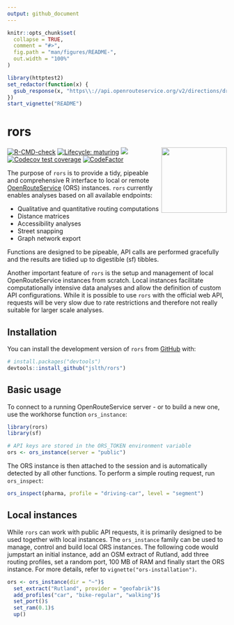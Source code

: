 ```yaml
---
output: github_document
---
```


```r
knitr::opts_chunk$set(
  collapse = TRUE,
  comment = "#>",
  fig.path = "man/figures/README-",
  out.width = "100%"
)
```

```r
library(httptest2)
set_redactor(function(x) {
  gsub_response(x, "https\\://api.openrouteservice.org/v2/directions/driving-car/", "api/")
})
start_vignette("README")
```

# rors

<img src="man/figures/rors_sticker.png" width="150" align="right"/>

<!-- badges: start -->

[![R-CMD-check](https://github.com/JsLth/rors/actions/workflows/check-standard.yaml/badge.svg)](https://github.com/JsLth/rors/actions/workflows/check-standard.yaml) [![Lifecycle: maturing](https://img.shields.io/badge/lifecycle-maturing-blue.svg)](https://lifecycle.r-lib.org/articles/stages.html#maturing) [![](https://www.r-pkg.org/badges/version/rors)](https://cran.r-project.org/package=rors) [![Codecov test coverage](https://codecov.io/gh/JsLth/rors/branch/master/graph/badge.svg)](https://app.codecov.io/gh/JsLth/rors?branch=master) [![CodeFactor](https://www.codefactor.io/repository/github/jslth/rors/badge/master)](https://www.codefactor.io/repository/github/jslth/rors/overview/master)

<!-- badges: end -->

The purpose of `rors` is to provide a tidy, pipeable and comprehensive R interface to local or remote [OpenRouteService](https://openrouteservice.org/) (ORS) instances. `rors` currently enables analyses based on all available endpoints:

-   Qualitative and quantitative routing computations
-   Distance matrices
-   Accessibility analyses
-   Street snapping
-   Graph network export

Functions are designed to be pipeable, API calls are performed gracefully and the results are tidied up to digestible (sf) tibbles.

Another important feature of `rors` is the setup and management of local OpenRouteService instances from scratch. Local instances facilitate computationally intensive data analyses and allow the definition of custom API configurations. While it is possible to use `rors` with the official web API, requests will be very slow due to rate restrictions and therefore not really suitable for larger scale analyses.

## Installation

You can install the development version of `rors` from [GitHub](https://github.com/jslth/rors) with:

``` r
# install.packages("devtools")
devtools::install_github("jslth/rors")
```

## Basic usage

To connect to a running OpenRouteService server - or to build a new one, use the workhorse function `ors_instance`:

```r
library(rors)
library(sf)

# API keys are stored in the ORS_TOKEN environment variable
ors <- ors_instance(server = "public")
```

The ORS instance is then attached to the session and is automatically detected by all other functions. To perform a simple routing request, run `ors_inspect`:

```r
ors_inspect(pharma, profile = "driving-car", level = "segment")
```

## Local instances

While `rors` can work with public API requests, it is primarily designed to be used together with local instances. The `ors_instance` family can be used to manage, control and build local ORS instances. The following code would jumpstart an initial instance, add an OSM extract of Rutland, add three routing profiles, set a random port, 100 MB of RAM and finally start the ORS instance. For more details, refer to `vignette("ors-installation")`.

```r
ors <- ors_instance(dir = "~")$
  set_extract("Rutland", provider = "geofabrik")$
  add_profiles("car", "bike-regular", "walking")$
  set_port()$
  set_ram(0.1)$
  up()
```
